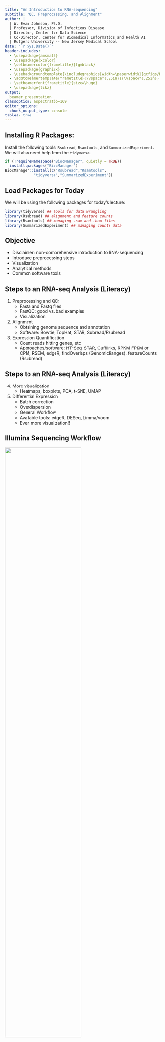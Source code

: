 ```yaml
---
title: "An Introduction to RNA-sequencing"
subtitle: "QC, Preprocessing, and Alignment"
author: | 
  | W. Evan Johnson, Ph.D.
  | Professor, Division of Infectious Disease
  | Director, Center for Data Science
  | Co-Director, Center for Biomedical Informatics and Health AI
  | Rutgers University -- New Jersey Medical School
date: "`r Sys.Date()`"
header-includes:
  - \usepackage{amsmath}
  - \usepackage{xcolor}
  - \setbeamercolor{frametitle}{fg=black}
  - \usepackage{graphicx}
  - \usebackgroundtemplate{\includegraphics[width=\paperwidth]{qcfigs/RH_template_Page_2.png}}
  - \addtobeamertemplate{frametitle}{\vspace*{.25in}}{\vspace*{.25in}}
  - \setbeamerfont{frametitle}{size=\huge}
  - \usepackage{tikz}
output: 
  beamer_presentation
classoption: aspectratio=169 
editor_options: 
  chunk_output_type: console
tables: true
---
```



## Installing R Packages: 
\Large
Install the following tools: `Rsubread`, `Rsamtools`,  and `SummarizedExperiment`. We will also need help from the `tidyverse.`

```r
if (!requireNamespace("BiocManager", quietly = TRUE))
  install.packages("BiocManager")
BiocManager::install(c("Rsubread","Rsamtools",
             "tidyverse","SummarizedExperiment"))
```


## Load Packages for Today
\large
We will be using the following packages for today's lecture:
```r
library(tidyverse) ## tools for data wrangling
library(Rsubread) ## alignment and feature counts
library(Rsamtools) ## managing .sam and .bam files
library(SummarizedExperiment) ## managing counts data
```

## Objective

\Large
* Disclaimer: non-comprehensive introduction to RNA-sequencing 
* Introduce preprocessing steps
* Visualization 
* Analytical methods 
* Common software tools

## Steps to an RNA-seq Analysis (Literacy)

\Large
1. Preprocessing and QC:
    + Fasta and Fastq files
    + FastQC: good vs. bad examples
    + Visualization
2. Alignment
    + Obtaining genome sequence and annotation
    + Software: Bowtie, TopHat, STAR, Subread/Rsubread
3. Expression Quantification
    + Count reads hitting genes, etc
    + Approaches/software: HT-Seq, STAR, Cufflinks, RPKM FPKM or CPM, RSEM, edgeR, findOverlaps (GenomicRanges). featureCounts (Rsubread)

## Steps to an RNA-seq Analysis (Literacy)

\Large
4. More visualization
    + Heatmaps, boxplots, PCA, t-SNE, UMAP
5. Differential Expression
    + Batch correction
    + Overdispersion
    + General Workflow
    + Available tools: edgeR, DESeq, Limma/voom
    + Even more visualization!!

## Illumina Sequencing Workflow

\center
![](qcfigs/illumina.png){height=70%}

## Sequencing Data Formats
\Large
Genome sequcencing data is often stored in one of two formats, FASTA and FASTQ text files. For example a FASTA files looks like the following: 
\center
![](qcfigs/fasta.png){height=60%}

## FASTQ Files
We can also store confidence or quality scores using a FASTQ format: 
![](qcfigs/fastq.png)

## .FASTQ Paired End
![](qcfigs/fastq_paired.png)

## FASTQ Encoding
In order to translate FASTQ quality scores: 

![](qcfigs/encoding1.png)
[https://en.wikipedia.org/wiki/Phred_quality_score](https://en.wikipedia.org/wiki/Phred_quality_score)


## Sequence Quality Score (PHRED)
\center
![](qcfigs/phred.png){height=65%}

## Sequence Quality Score (PHRED)
\Large
Quality scores (Phred)

- Sanger Phred: Range=(0,40), $P = 1-10^{-(ASCII-33)/10}$
- Solexa: Range= (-5,40),  $P = \frac{10^{(ASCII-64)/10)}}{ 1+10^{(ASCII-64)/10}}$
- Illumina 1.3: (0,40),  $P = \frac{10^{(ASCII-64)/10)}}{ 1+10^{(ASCII-64)/10}}$
- Illumina 1.5: Range=(2,40), $P = 1-10^{-(ASCII-64)/10}$
- Illumina 1.8: Same as Sanger except Range=(0,41)

## FASTQ Probability
![](qcfigs/encoding2.png)

## Preprocessing and QC using FASTQC
\Large 
[FastQC](http://www.bioinformatics.babraham.ac.uk/projects/fastqc/) provides a simple way to do QC checks on raw sequence data:  

* Import of data from BAM, SAM or FastQ files
* Quick overview and summary graphs and tables to quickly assess your data
* Export of results to an HTML based permanent report
* Offline operation to allow automated generation of reports without running the interactive application

## Preprocessing and QC using FASTQC
\Large
Interactive GUI from Amarel Desktop:
```bash
module spider fastqc
#module avail fastqc
module load FastQC
fastqc
```

## FastQC Example
\Large
Running FastQC from command-line (single file): 
```bash
mkdir example_data/fastqc
fastqc example_data/reads/R01_10_short500K.fq.gz \
       --outdir=example_data/fastqc
```

## FastQC Example
\Large
Running FastQC from command-line (multiple files): 
```bash
fastqc *.fq.gz --outdir=example_data/fastqc
```


## FastQC Score Distribution
\center
![](qcfigs/fastqcscore.png){width=40%}
![](qcfigs/fastqcscoredist.png){width=40%}


## FastQC Base and N Distribution
\center
![](qcfigs/fastqcbase.png){width=40%}
![](qcfigs/fastqcn.png){width=40%}

## MultiQC Example
\Large
You can use [`multiqc`](https://multiqc.info) to combine FastQC results. On Amarel Desktop do the following:

```bash
module load miniconda
conda init
source ~/.bashrc
conda install bioconda::multiqc
#pip install multiqc
cd example_data/fastqc
multiqc .
```


## Alignment to the Reference Genome
\Large
**Goal**: Find the genomic location for the sequencing read. Software: `Bowtie2`, `TopHat`, `STAR`, `Subread/Rsubread`, many others!

\center
![](qcfigs/align1.png){height=50%}

## Indexing your genome

\Large 
Abraham Lincoln: "Give me six hours to chop down a tree and I will spend the first four sharpening the axe." 

(4 hours indexing the genome, 2 hours aligning the reads)

## Creating a Hash Index Table
\center
![](qcfigs/hash1.png){height=70%}

## Creating a Hash Index Table
\center
![](qcfigs/hash2.png){height=70%}

## Creating a Hash Index Table
\center
![](qcfigs/hash3.png){height=70%}

## Creating a Hash Index Table
\center
![](qcfigs/hash4.png){height=70%}

## Creating a Hash Index Table
\center
![](qcfigs/hash5.png){height=70%}

## Read Lookup
\center
![](qcfigs/read1.png){height=70%}

## Read Lookup
\center
![](qcfigs/read2.png){height=70%}

## Read Lookup
\center
![](qcfigs/read3.png){height=70%}

## Read Lookup
\center
![](qcfigs/read4.png){height=70%}

## Read Lookup
\center
![](qcfigs/read5.png){height=70%}

## Needleman-Wunsch
\center
![](qcfigs/needleman_wunsch1.png){width=60%}

## Needleman-Wunsch
\center
![](qcfigs/needleman_wunsch2.png){width=60%}

## Needleman-Wunsch
\center
![](qcfigs/needleman_wunsch3.png){width=60%}

## Needleman-Wunsch
\center
![](qcfigs/needleman_wunsch4.png){width=60%}

## Session info
\tiny
```r
sessionInfo()
```
